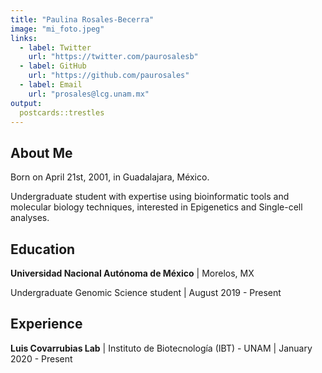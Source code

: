 ```yaml
---
title: "Paulina Rosales-Becerra"
image: "mi_foto.jpeg"
links:
  - label: Twitter
    url: "https://twitter.com/paurosalesb"
  - label: GitHub
    url: "https://github.com/paurosales"
  - label: Email
    url: "prosales@lcg.unam.mx"
output:
  postcards::trestles
---
```

 
## About Me
Born on April 21st, 2001, in Guadalajara, México.

Undergraduate student with expertise using bioinformatic tools and molecular biology techniques, interested in Epigenetics and Single-cell analyses.

## Education

**Universidad Nacional Autónoma de México** | Morelos, MX

Undergraduate Genomic Science student | August 2019 - Present

## Experience

**Luis Covarrubias Lab** | Instituto de Biotecnología (IBT) - UNAM | January 2020 - Present
